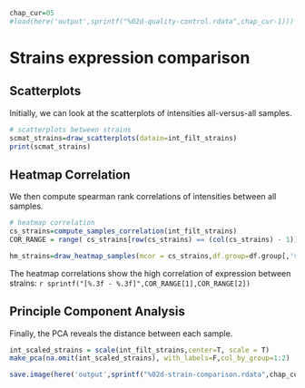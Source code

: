 ```r
chap_cur=05
#load(here('output',sprintf("%02d-quality-control.rdata",chap_cur-1)))
```

# Strains expression comparison

## Scatterplots 

Initially, we can look at the scatterplots of intensities all-versus-all samples.

```r
# scatterplots between strains
scmat_strains=draw_scatterplots(datain=int_filt_strains)
print(scmat_strains)
```

## Heatmap Correlation

We then compute spearman rank correlations of intensities between all samples.

```r
# heatmap correlation
cs_strains=compute_samples_correlation(int_filt_strains)
COR_RANGE = range( cs_strains[row(cs_strains) == (col(cs_strains) - 1)] )

hm_strains=draw_heatmap_samples(mcor = cs_strains,df.group=df.group[,'strain',drop=F],col.group = col.group)
```

The heatmap correlations show the high correlation of expression between strains:
`r sprintf("[%.3f - %.3f]",COR_RANGE[1],COR_RANGE[2])`


## Principle Component Analysis

Finally, the PCA  reveals the distance between each sample.

```r
int_scaled_strains = scale(int_filt_strains,center=T, scale = T)
make_pca(na.omit(int_scaled_strains), with_labels=F,col_by_group=1:2)
```


```r
save.image(here('output',sprintf("%02d-strain-comparison.rdata",chap_cur)))
```